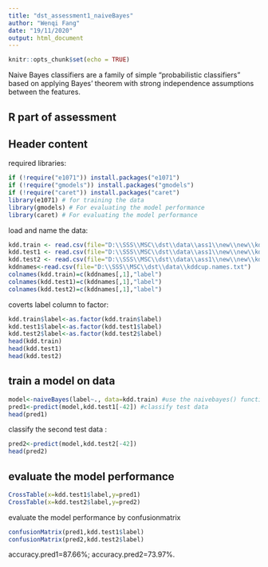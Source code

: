 ---
title: "dst_assessment1_naiveBayes"
author: "Wenqi Fang"
date: "19/11/2020"
output: html_document
---


```{r setup, include=FALSE}
knitr::opts_chunk$set(echo = TRUE)
```

Naive Bayes classifiers are a family of simple "probabilistic classifiers" based on applying Bayes' theorem with strong independence assumptions between the features. 


## R part of assessment

## Header content


required libraries:
```{r}
if (!require("e1071")) install.packages("e1071")
if (!require("gmodels")) install.packages("gmodels")
if (!require("caret")) install.packages("caret")
library(e1071) # for training the data
library(gmodels) # For evaluating the model performance
library(caret) # For evaluating the model performance
```


load and name the data:
```{r}
kdd.train <- read.csv(file="D:\\SSS\\MSC\\dst\\data\\ass1\\new\\new\\kddcup99_train.csv", header=F) #training data
kdd.test1 <- read.csv(file="D:\\SSS\\MSC\\dst\\data\\ass1\\new\\new\\kddcup99_test.csv", header=F) #testing data
kdd.test2 <- read.csv(file="D:\\SSS\\MSC\\dst\\data\\ass1\\new\\new\\kddcup99_test2.csv", header=F) #another testing data for more realistic 
kddnames<-read.csv(file="D:\\SSS\\MSC\\dst\\data\\kddcup.names.txt")
colnames(kdd.train)=c(kddnames[,1],"label") 
colnames(kdd.test1)=c(kddnames[,1],"label")
colnames(kdd.test2)=c(kddnames[,1],"label")
```

coverts label column to factor:
```{r}
kdd.train$label<-as.factor(kdd.train$label)
kdd.test1$label<-as.factor(kdd.test1$label)
kdd.test2$label<-as.factor(kdd.test2$label)
head(kdd.train)
head(kdd.test1)
head(kdd.test2)
```



## train a model on data

```{r}
model<-naiveBayes(label~., data=kdd.train) #use the naivebayes() function to train data
pred1<-predict(model,kdd.test1[-42]) #classify test data
head(pred1)
```

classify the second test data :
```{r}
pred2<-predict(model,kdd.test2[-42])
head(pred2)
```


## evaluate the model performance

```{r}
CrossTable(x=kdd.test1$label,y=pred1)
CrossTable(x=kdd.test2$label,y=pred2)
```
evaluate the model performance by confusionmatrix
```{r}
confusionMatrix(pred1,kdd.test1$label)
confusionMatrix(pred2,kdd.test2$label)
```

accuracy.pred1=87.66%;
accuracy.pred2=73.97%.

